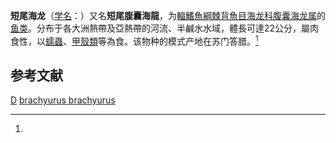 {{Infraspeciesbox
| genus = Microphis
| species = brachyurus
| subspecies = brachyurus
| status = NE
| status_system = IUCN3.1
| authority = Bleeker, 1853<ref name='id6982'>{{cite web| url =http://www.bioinfo.cn/db05/BjdwSpecies.php?action=view&id=6982| title =短尾海龙| work =中国动物物种编目数据库| publisher =中国科学院微生物研究所| author =中国科学院动物研究所| accessdate =2009-04-11| deadurl =yes| archiveurl =https://web.archive.org/web/20160305000347/http://www.bioinfo.cn/db05/BjdwSpecies.php?action=view&id=6982| archivedate =2016-03-05}}</ref>
| synonyms = *''Dorichthys millepunctatus''<br /><small>Kaup, 1856</small>
*''Doryichthys auronitens''<br /><small>Kaup, 1856</small>
*''Doryichthys brachyurus''<br /><small>Bleeker, 1854</small>
*''Doryichthys hasselti''<br /><small>Kaup, 1856</small>
*''Doryichthys philippinus''<br /><small>Fowler, 1918</small>
*''Microphis bleekeri''<br /><small>Day, 1865</small>
*''Microphis brachyurus''<br /><small>Bleeker, 1854</small>
*''Microphis jouani''<br /><small>Duméril, 1870</small>
*''Oostethus brachyurus''<br /><small>Bleeker, 1854</small>
}}

'''短尾海龙'''（[[学名|学名]]：{{lang|la|''Microphis brachyurus brachyurus''}}）又名'''短尾腹囊海龍'''，为[[輻鰭魚綱|輻鰭魚綱]][[棘背魚目|棘背魚目]][[海龙科|海龙科]][[腹囊海龙属|腹囊海龙属]]的[[鱼类|鱼类]]。分布于各大洲熱帶及亞熱帶的河流、半鹹水水域，體長可達22公分，屬肉食性，以[[蠕蟲|蠕蟲]]、[[甲殼類|甲殼類]]等為食。该物种的模式产地在苏门答腊。<ref name='id6982'/>

== 参考文献 ==
{{reflist}}

{{Taxonbar|from=Q13854356}}
[[Category:1853年描述的鱼类|D]]
[[Category:腹囊海龙属|brachyurus brachyurus]]